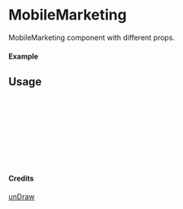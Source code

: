 
<Meta of={MobileMarketing} title="unDraw/MobileMarketing" />

# MobileMarketing

MobileMarketing component with different props.

#### Example

<Canvas of={MobileMarketing.Primary} />

## Usage

```ts
import { MobileMarketing } from "yadl-ui";

const Example = () => {
  return (
      <MobileMarketing />
  );
};

export default Example;
```

#### Credits
[unDraw](https://undraw.co/illustrations)
